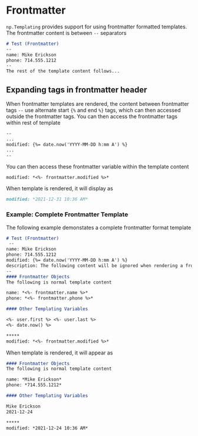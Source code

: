 
# Frontmatter
`np.Templating` provides support for using frontmatter formatted templates. The frontmatter content is between `--` separators

```markdown
# Test (Frontmatter)
--
name: Mike Erickson
phone: 714.555.1212
--
The rest of the template content follows...
```

## Expanding tags in frontmatter header
When frontmatter templates are rendered, the content between frontmatter tags `--` use alternate start `{%` and end `%}` tags, which can then accessed outside the frontmatter tags.  You can then access the frontmatter tags within rest of template

```markdown
--
...
modified: {%= date.now('YYYY-MM-DD h:mm A') %}
...
--
```

You can then access these frontmatter variable within the template content

```
modified: *<%- frontmatter.modified %>*
```

When template is rendered, it will display as

```markdown
modified: *2021-12-31 10:36 AM*
```

### Example: Complete Frontmatter Template
The following example demonstates a complete frontmatter format template

```markdown
# Test (Frontmatter)
￼--
name: Mike Erickson
phone: 714.555.1212
modified: {%= date.now('YYYY-MM-DD h:mm A') %}
description: The following content will be ignored when rendering a frontmatter template and cannot contain any carriage returns (this note is auto wrapped)
--
#### Frontmatter Objects
The following is normal template content

name: *<%- frontmatter.name %>*
phone: *<%- frontmatter.phone %>*

#### Other Templating Variables

<%- user.first %> <%- user.last %>
<%- date.now() %>

*****
modified: *<%- frontmatter.modified %>*
```

When template is rendered, it will appear as

```markdown
#### Frontmatter Objects
The following is normal template content

name: *Mike Erickson*
phone: *714.555.1212*

#### Other Templating Variables

Mike Erickson
2021-12-24

*****
modified: *2021-12-24 10:36 AM*
```
